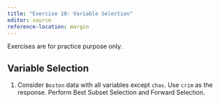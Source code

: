 ```yaml
---
title: "Exercise 10: Variable Selection"
editor: source
reference-location: margin
---
```


::: callout-note
Exercises are for practice purpose only.
:::



## Variable Selection

<!-- Yu -->

1. Consider `Boston` data with all variables except `chas`. Use `crim` as the response. Perform Best Subset Selection and Forward Selection.